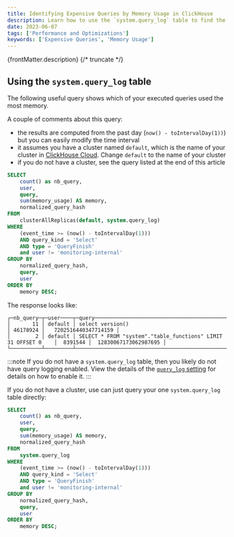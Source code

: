 ```yaml
---
title: Identifying Expensive Queries by Memory Usage in ClickHouse
description: Learn how to use the `system.query_log` table to find the most memory-intensive queries in ClickHouse, with examples for clustered and standalone setups.
date: 2023-06-07
tags: ['Performance and Optimizations']
keywords: ['Expensive Queries', 'Memory Usage']
---
```


{frontMatter.description}
{/* truncate */}

## Using the `system.query_log` table

The following useful query shows which of your executed queries used the most memory.

A couple of comments about this query:

- the results are computed from the past day (`now() - toIntervalDay(1))`) but you can easily modify the time interval
- it assumes you have a cluster named `default`, which is the name of your cluster in [ClickHouse Cloud](https://console.clickhouse.cloud). Change `default` to the name of your cluster
- if you do not have a cluster, see the query listed at the end of this article


```sql
SELECT
    count() as nb_query,
    user,
    query,
    sum(memory_usage) AS memory,
    normalized_query_hash
FROM
    clusterAllReplicas(default, system.query_log)
WHERE
    (event_time >= (now() - toIntervalDay(1)))
    AND query_kind = 'Select'
    AND type = 'QueryFinish'
    and user != 'monitoring-internal'
GROUP BY
    normalized_query_hash,
    query,
    user
ORDER BY
    memory DESC;
```

The response looks like:

```response
┌─nb_query─┬─user────┬─query─────────────────────────────────────────────────────────┬───memory─┬─normalized_query_hash─┐
│       11 │ default │ select version()                                              │ 46178924 │   7202516440347714159 │
│        2 │ default │ SELECT * FROM "system"."table_functions" LIMIT 31 OFFSET 0    │  8391544 │  12830067173062987695 │
└──────────┴─────────┴───────────────────────────────────────────────────────────────┴──────────┴───────────────────────┘
```

:::note
If you do not have a `system.query_log` table, then you likely do not have query logging enabled. View the details of the [`query_log` setting](https://clickhouse.com/docs/operations/server-configuration-parameters/settings#server_configuration_parameters-query-log) for details on how to enable it.
:::

If you do not have a cluster, use can just query your one `system.query_log` table directly:

```sql
SELECT
    count() as nb_query,
    user,
    query,
    sum(memory_usage) AS memory,
    normalized_query_hash
FROM
    system.query_log
WHERE
    (event_time >= (now() - toIntervalDay(1)))
    AND query_kind = 'Select'
    AND type = 'QueryFinish'
    and user != 'monitoring-internal'
GROUP BY
    normalized_query_hash,
    query,
    user
ORDER BY
    memory DESC;
```
